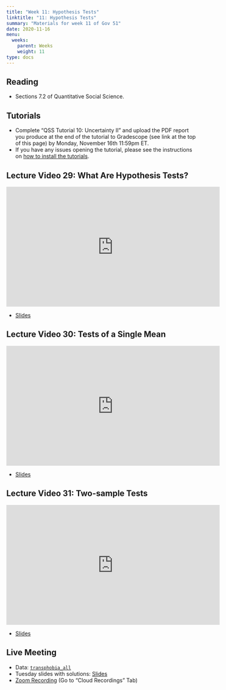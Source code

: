 ```yaml
---
title: "Week 11: Hypothesis Tests"
linktitle: "11: Hypothesis Tests"
summary: "Materials for week 11 of Gov 51"
date: 2020-11-16
menu:
  weeks:
    parent: Weeks
    weight: 11
type: docs
---
```


## Reading

- Sections 7.2 of Quantitative Social Science.

## Tutorials

- Complete "QSS Tutorial 10: Uncertainty II" and upload the PDF report you produce at the end of the tutorial to Gradescope (see link at the top of this page) by Monday, November 16th 11:59pm ET. 
- If you have any issues opening the tutorial, please see the instructions on [how to install the tutorials](/assignments/tutorials/).


## Lecture Video 29: What Are Hypothesis Tests?

<iframe width="560" height="315" src="https://www.youtube-nocookie.com/embed/s_7NOU4tEDY" frameborder="0" allow="accelerometer; autoplay; clipboard-write; encrypted-media; gyroscope; picture-in-picture" allowfullscreen></iframe>

- [Slides](/slides/videos/29-hyp-test.pdf)

## Lecture Video 30: Tests of a Single Mean

<iframe width="560" height="315" src="https://www.youtube-nocookie.com/embed/wHED4phBnwo" frameborder="0" allow="accelerometer; autoplay; clipboard-write; encrypted-media; gyroscope; picture-in-picture" allowfullscreen></iframe>


- [Slides](/slides/videos/30-one-sample-test.pdf)

## Lecture Video 31: Two-sample Tests

<iframe width="560" height="315" src="https://www.youtube-nocookie.com/embed/wVvhRMHtHOE" frameborder="0" allow="accelerometer; autoplay; clipboard-write; encrypted-media; gyroscope; picture-in-picture" allowfullscreen></iframe>

- [Slides](/slides/videos/31-two-sample-test.pdf)

## Live Meeting

- Data: [`transphobia_all`](/data/transphobia_all.csv)
- Tuesday slides with solutions: [Slides](/slides/week-11-slides.pdf)
- [Zoom Recording](https://canvas.harvard.edu/courses/74805/external_tools/53531) (Go to "Cloud Recordings" Tab)
